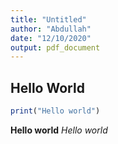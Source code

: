```yaml
---
title: "Untitled"
author: "Abdullah"
date: "12/10/2020"
output: pdf_document
---
```


## Hello World

```r
print("Hello world")
```

**Hello world** *Hello world*